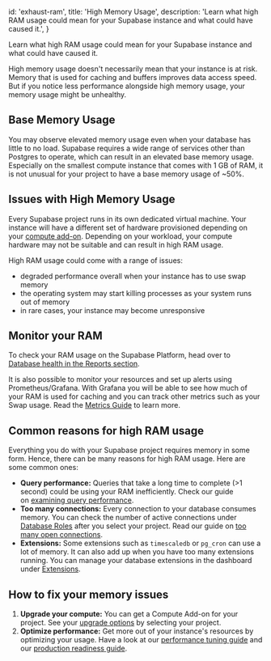 
  id: 'exhaust-ram',
  title: 'High Memory Usage',
  description:
    'Learn what high RAM usage could mean for your Supabase instance and what could have caused it.',
}

Learn what high RAM usage could mean for your Supabase instance and what could have caused it.

<Admonition type="note">

High memory usage doesn't necessarily mean that your instance is at risk. Memory that is used for caching and buffers improves data access speed. But if you notice less performance alongside high memory usage, your memory usage might be unhealthy.

</Admonition>

## Base Memory Usage

You may observe elevated memory usage even when your database has little to no load. Supabase requires a wide range of services other than Postgres to operate, which can result in an elevated base memory usage. Especially on the smallest compute instance that comes with 1 GB of RAM, it is not unusual for your project to have a base memory usage of ~50%.

## Issues with High Memory Usage

Every Supabase project runs in its own dedicated virtual machine. Your instance will have a different set of hardware provisioned depending on your [compute add-on](https://supabase.com/docs/guides/platform/compute-add-ons). Depending on your workload, your compute hardware may not be suitable and can result in high RAM usage.

High RAM usage could come with a range of issues:

- degraded performance overall when your instance has to use swap memory
- the operating system may start killing processes as your system runs out of memory
- in rare cases, your instance may become unresponsive

## Monitor your RAM

To check your RAM usage on the Supabase Platform, head over to [Database health in the Reports section](https://app.supabase.com/project/_/reports/database).

It is also possible to monitor your resources and set up alerts using Prometheus/Grafana. With Grafana you will be able to see how much of your RAM is used for caching and you can track other metrics such as your Swap usage. Read the [Metrics Guide](https://supabase.com/docs/guides/platform/metrics) to learn more.

## Common reasons for high RAM usage

Everything you do with your Supabase project requires memory in some form. Hence, there can be many reasons for high RAM usage. Here are some common ones:

- **Query performance:** Queries that take a long time to complete (>1 second) could be using your RAM inefficiently. Check our guide on [examining query performance](https://supabase.com/docs/guides/platform/performance#examining-query-performance).
- **Too many connections:** Every connection to your database consumes memory. You can check the number of active connections under [Database Roles](https://supabase.com/dashboard/project/_/database/roles) after you select your project. Read our guide on [too many open connections](https://supabase.com/docs/guides/platform/troubleshooting#too-many-open-connections).
- **Extensions:** Some extensions such as `timescaledb` or `pg_cron` can use a lot of memory. It can also add up when you have too many extensions running. You can manage your database extensions in the dashboard under [Extensions](https://app.supabase.com/project/_/database/extensions).

## How to fix your memory issues

1. **Upgrade your compute:** You can get a Compute Add-on for your project. See your [upgrade options](https://app.supabase.com/project/_/settings/billing/update/pro) by selecting your project.
2. **Optimize performance:** Get more out of your instance's resources by optimizing your usage. Have a look at our [performance tuning guide](https://supabase.com/docs/guides/platform/performance#examining-query-performance) and our [production readiness guide](https://supabase.com/docs/guides/platform/going-into-prod#performance).



